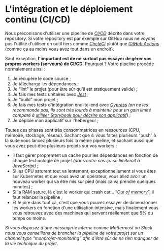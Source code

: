 # L'intégration et le déploiement continu (CI/CD)

Nous préconisons d'utiliser une pipeline de [_CI/CD_](https://en.wikipedia.org/wiki/CI/CD) décrite dans votre repository. Si votre repository est par exemple sur GitHub nous ne voyons pas l'utilité d'utiliser un outil tiers comme [_CircleCI_](https://circleci.com/) plutôt que [_GitHub Actions_](https://github.com/features/actions) (comme ça au moins vous avez tout dans un endroit).

Sauf exception, **l'important est de ne surtout pas essayer de gérer vos propres workers (serveurs) de CI/CD**. Pourquoi ? Votre pipeline procède normalement ainsi :

1.  Je récupère le code source ;
2.  Je télécharge les dépendances ;
3.  Je “lint” le projet (pour être sûr qu'il est statiquement valide) ;
4.  Je fais mes tests unitaires avec [_Jest_](https://github.com/jestjs/jest) ;
5.  Je “build” mon projet ;
6.  Je fais mes tests d'intégration end-to-end avec [_Cypress_](https://github.com/cypress-io/cypress) _(on ne les recommande pas, ils sont très lourds à maintenir pour un gain limité comparé à [utiliser Storybook pour décrire son applicatif](#_3fcnbnmh2siy))_ ;
7.  Je déploie mon applicatif sur l'hébergeur ;

Toutes ces phases sont très consommatrices en ressources (CPU, mémoire, stockage, réseau). Sachant que si vous faites plusieurs “push” à la suite vous lancez plusieurs fois la même pipeline, et sachant aussi que vous avez peut-être plusieurs projets sur vos workers :

- Il faut gérer proprement un cache pour les dépendances en fonction de chaque technologie de projet _(dans notre cas ça se limiterait à JavaScript)_ ;
- Si les CPU saturent tout va lentement, exceptionnellement si vous êtes sur Kubernetes et que vous avez un opérateur, vous allez avoir un nouveau worker qui va être mis sur pied (mais ça va prendre quelques minutes) ;
- Si la RAM sature, là c'est le worker qui crash car… “[_Out of memory_](https://en.wikipedia.org/wiki/Out_of_memory)”, il faut relancer la pipeline ;
- Et le pire dans tout ça, c'est que vous pouvez essayer de dimensionner les workers en fonction d'une utilisation intensive, mais finalement vous vous retrouvez avec des machines qui servent réellement que 5% du temps ou moins.

_Si vous disposez d'une messagerie interne comme Mattermost ou Slack nous vous conseillons de brancher la pipeline de votre projet sur un channel type “monprojet-monitoring” afin d'être sûr de ne rien manquer de la vie technique du projet._
